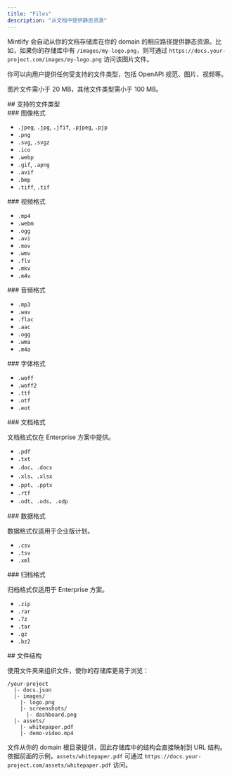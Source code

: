```yaml
---
title: "Files"
description: "从文档中提供静态资源"
---
```


Mintlify 会自动从你的文档存储库在你的 domain 的相应路径提供静态资源。比如，如果你的存储库中有 `/images/my-logo.png`，则可通过 `https://docs.your-project.com/images/my-logo.png` 访问该图片文件。

你可以向用户提供任何受支持的文件类型，包括 OpenAPI 规范、图片、视频等。

图片文件需小于 20 MB，其他文件类型需小于 100 MB。

<div id="supported-file-types">
  ## 支持的文件类型
</div>

<div id="image-formats">
  ### 图像格式
</div>

- `.jpeg`, `.jpg`, `.jfif`, `.pjpeg`, `.pjp`
- `.png`
- `.svg`, `.svgz`
- `.ico`
- `.webp`
- `.gif`, `.apng`
- `.avif`
- `.bmp`
- `.tiff`, `.tif`

<div id="video-formats">
  ### 视频格式
</div>

- `.mp4`
- `.webm`
- `.ogg`
- `.avi`
- `.mov`
- `.wmv`
- `.flv`
- `.mkv`
- `.m4v`

<div id="audio-formats">
  ### 音频格式
</div>

- `.mp3`
- `.wav`
- `.flac`
- `.aac`
- `.ogg`
- `.wma`
- `.m4a`

<div id="font-formats">
  ### 字体格式
</div>

- `.woff`
- `.woff2`
- `.ttf`
- `.otf`
- `.eot`

<div id="document-formats">
  ### 文档格式
</div>

<Note>文档格式仅在 Enterprise 方案中提供。</Note>

- `.pdf`
- `.txt`
- `.doc`、`.docx`
- `.xls`、`.xlsx`
- `.ppt`、`.pptx`
- `.rtf`
- `.odt`、`.ods`、`.odp`

<div id="data-formats">
  ### 数据格式
</div>

<Note>数据格式仅适用于企业版计划。</Note>

- `.csv`
- `.tsv`
- `.xml`

<div id="archive-formats">
  ### 归档格式
</div>

<Note>归档格式仅适用于 Enterprise 方案。</Note>

- `.zip`
- `.rar`
- `.7z`
- `.tar`
- `.gz`
- `.bz2`

<div id="file-organization">
  ## 文件结构
</div>

使用文件夹来组织文件，使你的存储库更易于浏览：

```text
/your-project
  |- docs.json
  |- images/
    |- logo.png
    |- screenshots/
      |- dashboard.png
  |- assets/
    |- whitepaper.pdf
    |- demo-video.mp4
```

文件从你的 domain 根目录提供，因此存储库中的结构会直接映射到 URL 结构。依据前面的示例，`assets/whitepaper.pdf` 可通过 `https://docs.your-project.com/assets/whitepaper.pdf` 访问。
